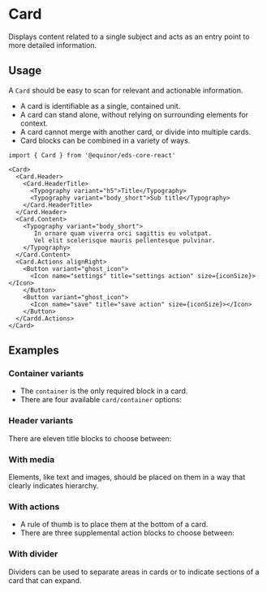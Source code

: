 
# Card

Displays content related to a single subject and acts as an entry point to more detailed information.

<Links 
    figmaUrl="https://www.figma.com/file/luNobpDIWTuQ9rhyovGLBI/Desktop?node-id=5924%3A136356"
    documentationUrl="https://eds.equinor.com/0b0c666ab/p/9016ba-card/b/75c90f"
    sourceUrl="https://github.com/equinor/design-system/blob/develop/packages/eds-core-react/src/components/Card/Card.tsx"
    npmUrl="https://www.npmjs.com/package/@equinor/eds-core-react"
/>

<Story id="surfaces-card--introduction"/>
<PropsTable />

## Usage

A `Card` should be easy to scan for relevant and actionable information. <br />
 <ul>
    <li>A card is identifiable as a single, contained unit.</li>
    <li>A card can stand alone, without relying on surrounding elements for context.</li>
    <li>A card cannot merge with another card, or divide into multiple cards.</li>
    <li>Card blocks can be combined in a variety of ways.</li>
  </ul>

  ```tsx
import { Card } from '@equinor/eds-core-react'

<Card>
    <Card.Header>
      <Card.HeaderTitle>
        <Typography variant="h5">Title</Typography>
        <Typography variant="body_short">Sub title</Typography>
      </Card.HeaderTitle>
    </Card.Header>
    <Card.Content>
      <Typography variant="body_short">
         In ornare quam viverra orci sagittis eu volutpat. 
         Vel elit scelerisque mauris pellentesque pulvinar.
      </Typography>
    </Card.Content>
    <Card.Actions alignRight>
      <Button variant="ghost_icon">
        <Icon name="settings" title="settings action" size={iconSize}></Icon>
      </Button>
      <Button variant="ghost_icon">
        <Icon name="save" title="save action" size={iconSize}></Icon>
      </Button>
    </Cardd.Actions>
</Card>
```

## Examples

### Container variants

<ul>
    <li>The <code>container</code> is the only required block in a card.</li>
    <li>There are four available <code>card/container</code> options:</li>
</ul>

<Story id="surfaces-card--type-of-cards" />

### Header variants

There are eleven title blocks to choose between:

<Story id="surfaces-card--card-header-variants" />

### With media

Elements, like text and images, should be placed on them in a way that clearly indicates hierarchy.

<Story id="surfaces-card--with-media" />

### With actions

<ul>
    <li>A rule of thumb is to place them at the bottom of a card.</li>
    <li>There are three supplemental action blocks to choose between:</li>
</ul>

<Story id="surfaces-card--with-actions" />

### With divider

Dividers can be used to separate areas in cards or to indicate sections of a card that can expand.

<Story id="surfaces-card--with-divider" />

